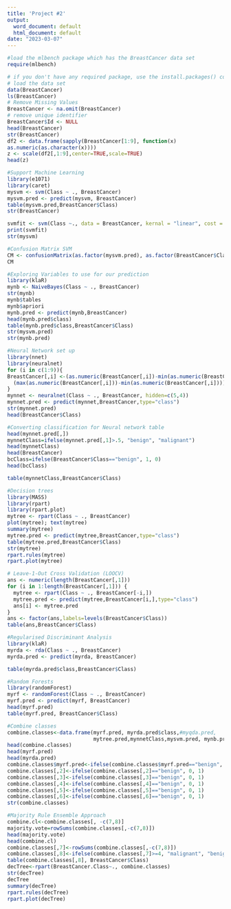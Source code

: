---
title: 'Project #2'
output:
  word_document: default
  html_document: default
date: "2023-03-07"
---

```{r}
#load the mlbench package which has the BreastCancer data set
require(mlbench)

# if you don't have any required package, use the install.packages() command
# load the data set
data(BreastCancer)
ls(BreastCancer)
# Remove Missing Values
BreastCancer <- na.omit(BreastCancer) 
# remove unique identifier
BreastCancer$Id <- NULL 
head(BreastCancer)
str(BreastCancer)
df2 <- data.frame(sapply(BreastCancer[1:9], function(x)
as.numeric(as.character(x))))
z <- scale(df2[,1:9],center=TRUE,scale=TRUE)
head(z)

```
```{r}
#Support Machine Learning
library(e1071)
library(caret)
mysvm <- svm(Class ~ ., BreastCancer)
mysvm.pred <- predict(mysvm, BreastCancer)
table(mysvm.pred,BreastCancer$Class)
str(BreastCancer)

svmfit <- svm(Class ~., data = BreastCancer, kernal = "linear", cost = 1, scale = FALSE)
print(svmfit)
str(mysvm)

#Confusion Matrix SVM
CM <- confusionMatrix(as.factor(mysvm.pred), as.factor(BreastCancer$Class))
CM

```
```{r}
#Exploring Variables to use for our prediction
library(klaR)
mynb <- NaiveBayes(Class ~ ., BreastCancer)
str(mynb)
mynb$tables
mynb$apriori
mynb.pred <- predict(mynb,BreastCancer)
head(mynb.pred$class)
table(mynb.pred$class,BreastCancer$Class)
str(mysvm.pred)
str(mynb.pred)

```
```{r}
#Neural Network set up
library(nnet)
library(neuralnet)
for (i in c(1:9)){
BreastCancer[,i] <-(as.numeric(BreastCancer[,i])-min(as.numeric(BreastCancer[,i]))) /
  (max(as.numeric(BreastCancer[,i]))-min(as.numeric(BreastCancer[,i])))
}
mynnet <- neuralnet(Class ~ ., BreastCancer, hidden=c(5,4))
mynnet.pred <- predict(mynnet,BreastCancer,type="class")
str(mynnet.pred)
head(BreastCancer$Class)
```

```{r}
#Converting classification for Neural network table
head(mynnet.pred[,])
mynnetClass=ifelse(mynnet.pred[,1]>.5, "benign", "malignant")
head(mynnetClass)
head(BreastCancer)
bcClass=ifelse(BreastCancer$Class=="benign", 1, 0)
head(bcClass)

table(mynnetClass,BreastCancer$Class)

```
```{r}
#Decision trees
library(MASS)
library(rpart)
library(rpart.plot)
mytree <- rpart(Class ~ ., BreastCancer)
plot(mytree); text(mytree) 
summary(mytree)
mytree.pred <- predict(mytree,BreastCancer,type="class")
table(mytree.pred,BreastCancer$Class)
str(mytree)
rpart.rules(mytree)
rpart.plot(mytree)
```
```{r}
# Leave-1-Out Cross Validation (LOOCV)
ans <- numeric(length(BreastCancer[,1]))
for (i in 1:length(BreastCancer[,1])) {
  mytree <- rpart(Class ~ ., BreastCancer[-i,])
  mytree.pred <- predict(mytree,BreastCancer[i,],type="class")
  ans[i] <- mytree.pred
}
ans <- factor(ans,labels=levels(BreastCancer$Class))
table(ans,BreastCancer$Class)
```
```{r}
#Regularised Discriminant Analysis
library(klaR)
myrda <- rda(Class ~ ., BreastCancer)
myrda.pred <- predict(myrda, BreastCancer)

table(myrda.pred$class,BreastCancer$Class)
```
```{r}
#Random Forests
library(randomForest)
myrf <- randomForest(Class ~ ., BreastCancer)
myrf.pred <- predict(myrf, BreastCancer)
head(myrf.pred)
table(myrf.pred, BreastCancer$Class)
```
```{r}
#Combine classes
combine.classes<-data.frame(myrf.pred, myrda.pred$class,#myqda.pred, 
                            mytree.pred,mynnetClass,mysvm.pred, mynb.pred$class, BreastCancer$Class)
head(combine.classes)
head(myrf.pred)
head(myrda.pred)
combine.classes$myrf.pred<-ifelse(combine.classes$myrf.pred=="benign", 0, 1)
combine.classes[,2]<-ifelse(combine.classes[,2]=="benign", 0, 1)
combine.classes[,3]<-ifelse(combine.classes[,3]=="benign", 0, 1)
combine.classes[,4]<-ifelse(combine.classes[,4]=="benign", 0, 1)
combine.classes[,5]<-ifelse(combine.classes[,5]=="benign", 0, 1)
combine.classes[,6]<-ifelse(combine.classes[,6]=="benign", 0, 1)
str(combine.classes)
```
```{r}
#Majority Rule Ensemble Approach 
combine.cl<-combine.classes[, -c(7,8)]
majority.vote=rowSums(combine.classes[,-c(7,8)])
head(majority.vote)
head(combine.cl)
combine.classes[,7]<-rowSums(combine.classes[,-c(7,8)])
combine.classes[,8]<-ifelse(combine.classes[,7]>=4, "malignant", "benign")
table(combine.classes[,8], BreastCancer$Class)
decTree<-rpart(BreastCancer.Class~., combine.classes)
str(decTree)
decTree
summary(decTree)
rpart.rules(decTree)
rpart.plot(decTree)
```

